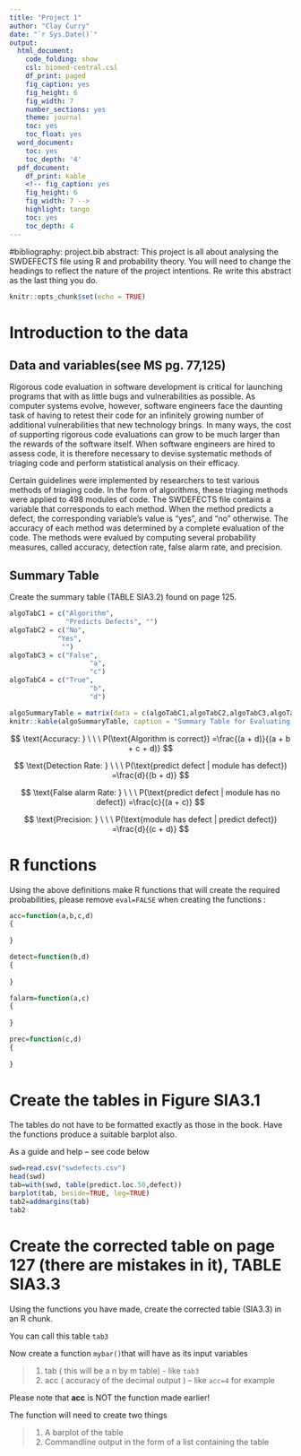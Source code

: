 ---
title: "Project 1"
author: "Clay Curry"
date: "`r Sys.Date()`"
output:
  html_document:
    code_folding: show
    csl: biomed-central.csl
    df_print: paged
    fig_caption: yes
    fig_height: 6
    fig_width: 7
    number_sections: yes
    theme: journal
    toc: yes
    toc_float: yes
  word_document:
    toc: yes
    toc_depth: '4'
  pdf_document:
    df_print: kable
    <!-- fig_caption: yes
    fig_height: 6
    fig_width: 7 -->
    highlight: tango
    toc: yes
    toc_depth: 4
---
#bibliography: project.bib
abstract: This project is all about analysing the SWDEFECTS file using R and probability theory. You will need to change the headings to reflect the nature of the project intentions. Re write this abstract as the last thing you do.

```{r setup, include=FALSE}
knitr::opts_chunk$set(echo = TRUE)
```

# Introduction to the data

## Data and variables(see MS pg. 77,125)
Rigorous code evaluation in software development is critical for launching programs that with as little bugs and vulnerabilities as possible. As computer systems evolve, however, software engineers face the daunting task of having to retest their code for an infinitely growing number of additional vulnerabilities that new technology brings. In many ways, the cost of supporting rigorous code evaluations can grow to be much larger than the rewards of the software itself. When software engineers are hired to assess code, it is therefore necessary to devise systematic methods of triaging code and perform statistical analysis on their efficacy.

Certain guidelines were implemented by researchers to test various methods of triaging code. In the form of algorithms, these triaging methods were applied to 498 modules of code. The SWDEFECTS file contains a variable that corresponds to each method. When the method predicts a defect, the corresponding variable's value is "yes", and "no" otherwise. The accuracy of each method was determined by a complete evaluation of the code. The methods were evalued by computing several probability measures, called accuracy, detection rate, false alarm rate, and precision. 

## Summary Table 

Create the summary table (TABLE SIA3.2) found on page 125.

```{r, echo=FALSE}
algoTabC1 = c("Algorithm", 
              "Predicts Defects", "")
algoTabC2 = c("No", 
            "Yes", 
             "")
algoTabC3 = c("False", 
                    "a",
                    "c")
algoTabC4 = c("True", 
                    "b",
                    "d")

algoSummaryTable = matrix(data = c(algoTabC1,algoTabC2,algoTabC3,algoTabC4), nrow=3, ncol = 4)
knitr::kable(algoSummaryTable, caption = "Summary Table for Evaluating Defect Prediction Algorithms", col.names = c("","","Has Defects",""))
```


$$
\text{Accuracy: } \ \ \ P(\text{Algorithm is correct}) =\frac{(a + d)}{(a + b + c + d)}
$$

$$
\text{Detection Rate: } \ \ \ P(\text{predict defect | module has defect}) =\frac{d}{(b + d)}
$$

$$
\text{False alarm Rate: } \ \ \ P(\text{predict defect | module has no defect}) =\frac{c}{(a + c)}
$$

$$
\text{Precision: } \ \ \ P(\text{module has defect | predict defect}) =\frac{d}{(c + d)}
$$

# R functions
Using the above definitions make R functions that will create the required probabilities, please remove `eval=FALSE` when creating the functions :

```{r accuracy, eval=FALSE}
acc=function(a,b,c,d)
{
  
}
```

```{r detecton, eval=FALSE}
detect=function(b,d)
{
  
}
```

```{r alarm, eval=FALSE}
falarm=function(a,c)
{
  
}
```

```{r precision, eval=FALSE}
prec=function(c,d)
{
  
}
```


# Create the tables in Figure SIA3.1

The tables do not have to be formatted exactly as those in the book. Have the functions produce a suitable barplot also. 

As a guide and help -- see code below

```{r }
swd=read.csv("swdefects.csv")
head(swd)
tab=with(swd, table(predict.loc.50,defect))
barplot(tab, beside=TRUE, leg=TRUE)
tab2=addmargins(tab)
tab2
```





# Create the corrected table on page 127 (there are mistakes in it), TABLE SIA3.3

Using the functions you have made, create the corrected table (SIA3.3) in an R chunk.
 
You can call this table `tab3`

Now create a function `mybar()`that will have as its input variables

>
    1. tab ( this will be a n by m table) - like `tab3`
    2. acc ( accuracy of the decimal output ) -- like `acc=4` for example
    
Please note that **acc** is NOT the function made earlier!
    
The function will need to create two things

>
    1. A barplot of the table
    2. Commandline output in the form of a list containing the table
    
    
<!-- ![](barplot.png){ width=70% } -->

